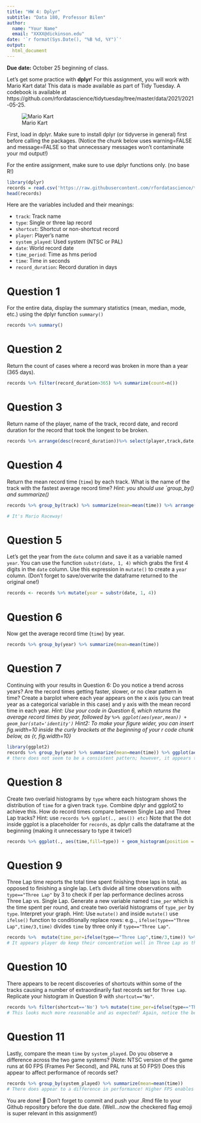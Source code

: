 ```yaml
---
title: "HW 4: Dplyr"
subtitle: "Data 180, Professor Bilen"
author: 
  name: "Your Name"
  email: "XXXX@dickinson.edu"
date: '`r format(Sys.Date(), "%B %d, %Y")`'
output: 
  html_document
---
```


**Due date:** October 25 beginning of class.

Let's get some practice with **dplyr**! For this assignment, you will work with Mario Kart data! This data is made available as part of Tidy Tuesday. A codebook is available at https://github.com/rfordatascience/tidytuesday/tree/master/data/2021/2021-05-25.

![Mario Kart](https://camo.githubusercontent.com/248411ba0d52bb38f1dccd3f74ed9d5a37f56aa95dbfb92518768b020959576c/68747470733a2f2f692e696e73696465722e636f6d2f356337643361313932363238393833663866373137623166)

First, load in dplyr. Make sure to install dplyr (or tidyverse in general) first before calling the packages. (Notice the chunk below uses warning=FALSE and message=FALSE so that unnecessary messages won't contaminate your md output!)

For the entire assignment, make sure to use dplyr functions only. (no base R!)

```r
library(dplyr)
records = read.csv('https://raw.githubusercontent.com/rfordatascience/tidytuesday/master/data/2021/2021-05-25/records.csv')
head(records)
```

Here are the variables included and their meanings:

- `track`: </t>Track name <br>
- `type`: </t>Single or three lap record  <br>
- `shortcut`: </t>Shortcut or non-shortcut record  <br>
- `player`: </t>Player’s name  <br>
- `system_played`: </t>Used system (NTSC or PAL)<br>
- `date`: </t>World record date  <br>
- `time_period`: </t>Time as hms period  <br>
- `time`: </t>Time in seconds  <br>
- `record_duration`: </t>Record duration in days  <br>


# Question 1
For the entire data, display the summary statistics (mean, median, mode, etc.) using the dplyr function `summary()`

```r
records %>% summary()
```
# Question 2
Return the count of cases where a record was broken in more than a year (365 days).
```r
records %>% filter(record_duration>365) %>% summarize(count=n())
```
# Question 3
Return name of the player, name of the track, record date, and record duration for the record that took the longest to be broken.
```r
records %>% arrange(desc(record_duration))%>% select(player,track,date,record_duration) %>% head(1) # or slice(1) works too.
```

# Question 4
Return the mean record time (`time`) by each track. What is the name of the track with the fastest average record time? *Hint: you should use `group_by() and summarize()*
```r
records %>% group_by(track) %>% summarize(mean=mean(time)) %>% arrange(mean)

# It's Mario Raceway!
```
# Question 5
Let's get the year from the `date` column and save it as a variable named `year`. You can use the function `substr(date, 1, 4)` which grabs the first 4 digits in the `date` column. Use this expression in `mutate()` to create a `year` column. (Don't forget to save/overwrite the dataframe returned to the original one!)

```r
records <- records %>% mutate(year = substr(date, 1, 4))
```

# Question 6
Now get the average record time (`time`) by year.
```r
records %>% group_by(year) %>% summarize(mean=mean(time))
```
# Question 7
Continuing with your results in Question 6: Do you notice a trend across years? Are the record times getting faster, slower, or no clear pattern in time? Create a barplot where each year appears on the x axis (you can treat year as a categorical variable in this case) and y axis with the mean record time in each year. *Hint: Use your code in Question 6, which returns the average record times by year, followed by ` %>% ggplot(aes(year,mean)) + geom_bar(stat='identity')` Hint2: To make your figure wider, you can insert fig.width=10 inside the curly brackets at the beginning of your r code chunk below, as {r, fig.width=10}*

```r
library(ggplot2)
records %>% group_by(year) %>% summarize(mean=mean(time)) %>% ggplot(aes(year,mean)) + geom_bar(stat='identity')
# there does not seem to be a consistent pattern; however, it appears the last couple of years had a decline in the average record times!
```

# Question 8
Create two overlaid histograms by `type` where each histogram shows the distribution of `time` for a given track `type`. Combine dplyr and ggplot2 to achieve this. How do record times compare between Single Lap and Three Lap tracks? Hint: use `records %>% ggplot(., aes()) etc)` Note that the dot inside ggplot is a placeholder for `records`, as dplyr calls the dataframe at the beginning (making it unnecessary to type it twice!)
```r
records %>% ggplot(., aes(time,fill=type)) + geom_histogram(position = 'identity',alpha=.5)
```

# Question 9
Three Lap time reports the total time spent finishing three laps in total, as opposed to finishing a single lap. Let's divide all time observations with `type=="Three Lap"` by 3 to check if per lap performance declines across Three Lap vs. Single Lap. Generate a new variable named `time_per` which is the time spent per round, and create two overlaid histograms of `type_per` by `type`. Interpret your graph. Hint: Use `mutate()` and inside `mutate()` use `ifelse()` function to conditionally replace rows: e.g.., `ifelse(type=="Three Lap",time/3,time)` divides `time` by three only if `type=="Three Lap"`.

```r
records %>%  mutate(time_per=ifelse(type=="Three Lap",time/3,time)) %>% ggplot(., aes(time_per,fill=type)) + geom_histogram(position = 'identity',alpha=.5)
# It appears player do keep their concentration well in Three Lap as the histograms are aligned closely with each other! Notice there appears to be a group of sub 20 second records for Three Lap, which are due to recent discovery of shortcuts in some of the tracks for the Three Lap case! We should probably filter out the shortcut cases, which brings us to the next question. 
```
# Question 10
There appears to be recent discoveries of shortcuts within some of the tracks causing a number of extraordinarily fast records set for `Three Lap`. Replicate your histogram in Question 9 with `shortcut=="No"`.

```r
records %>% filter(shortcut=='No') %>% mutate(time_per=ifelse(type=="Three Lap",time/3,time)) %>% ggplot(., aes(time_per,fill=type)) + geom_histogram(position = 'identity',alpha=.5)
# This looks much more reasonable and as expected! Again, notice the beautiful overlay of bars supporting the hypothesis that players keep their concentration across laps. The mean values of time_per for Single Lap and Three Lap are very comparable too!
```

# Question 11
Lastly, compare the mean `time` by `system_played`. Do you observe a difference across the two game systems? (Note: NTSC version of the game runs at 60 FPS (Frames Per Second), and PAL runs at 50 FPS!) Does this appear to affect performance of records set?

```r
records %>% group_by(system_played) %>% summarize(mean=mean(time))
# There does appear to a difference in performance! Higher FPS enables better reaction-time, improving performance of players.
```

You are done! 🏁 Don't forget to commit and push your .Rmd file to your Github repository before the due date. (Well...now the checkered flag emoji is super relevant in this assignment!)


